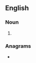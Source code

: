 {{also|Mediators|médiators}}

==English==

===Noun===
{{head|en|noun plural form}}

# {{plural of|mediator|lang=en}}

===Anagrams===
* {{l|en|amortised}}